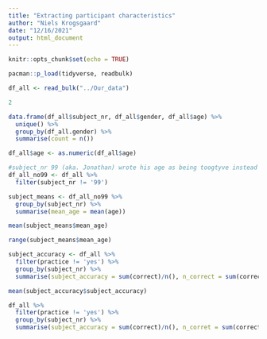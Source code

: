 ```yaml
---
title: "Extracting participant characteristics"
author: "Niels Krogsgaard"
date: "12/16/2021"
output: html_document
---
```


```r
knitr::opts_chunk$set(echo = TRUE)
```

```r
pacman::p_load(tidyverse, readbulk)
```

```r
df_all <- read_bulk("../Our_data")
```


```r
2
```

```r
data.frame(df_all$subject_nr, df_all$gender, df_all$age) %>%
  unique() %>% 
  group_by(df_all.gender) %>% 
  summarise(count = n())
```


```r
df_all$age <- as.numeric(df_all$age)

#subject_nr 99 (aka. Jonathan) wrote his age as being toogtyve instead of 22
df_all_no99 <- df_all %>% 
  filter(subject_nr != '99')

subject_means <- df_all_no99 %>% 
  group_by(subject_nr) %>% 
  summarise(mean_age = mean(age))
```

```r
mean(subject_means$mean_age)
```

```r
range(subject_means$mean_age)
```

```r
subject_accuracy <- df_all %>% 
  filter(practice != 'yes') %>% 
  group_by(subject_nr) %>% 
  summarise(subject_accuracy = sum(correct)/n(), n_correct = sum(correct), n_total = n())
```


```r
mean(subject_accuracy$subject_accuracy)
```

```r
df_all %>% 
  filter(practice != 'yes') %>% 
  group_by(subject_nr) %>% 
  summarise(subject_accuracy = sum(correct)/n(), n_corret = sum(correct), n_total = n())
```



